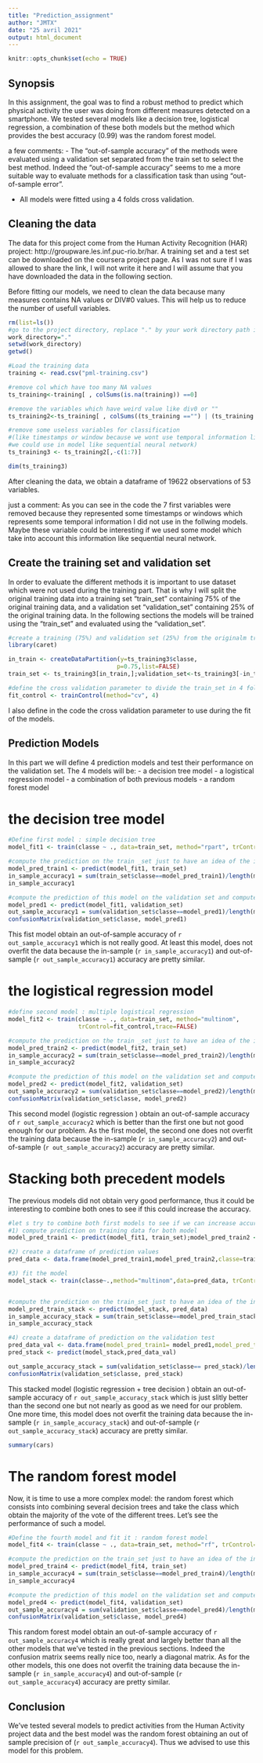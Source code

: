 ```yaml
---
title: "Prediction_assignment"
author: "JMTX"
date: "25 avril 2021"
output: html_document
---
```


```r
knitr::opts_chunk$set(echo = TRUE)
```

## Synopsis

In this assignment, the goal was to find a robust method to predict which physical activity the user was doing from different measures detected on a smartphone. We tested several models like a decision tree, logistical regression, a combination of these both models but the method which provides the best accuracy (0.99) was the random forest model.

a few comments: 
-  The "out-of-sample accuracy" of the methods were evaluated using a validation set separated from the train set to select the best method. Indeed the "out-of-sample accuracy" seems to me a more suitable way to evaluate methods for a classification task than using "out-of-sample error". 

- All models were fitted using a 4 folds cross validation.


## Cleaning the data
The data for this project come from the Human Activity Recognition (HAR) project: http://groupware.les.inf.puc-rio.br/har.
A training set and a test set can be downloaded on the coursera project page. As I was not sure if I was allowed to share the link, I will not write it here and I will assume that you have downloaded the data in the following section.

Before fitting our models, we need to clean the data because many measures contains NA values or DIV#0 values. This will help us to reduce the number of usefull variables.

```r
rm(list=ls())
#go to the project directory, replace "." by your work directory path in the work_directory variable.
work_directory="."
setwd(work_directory)
getwd()

#Load the training data
training <- read.csv("pml-training.csv")

#remove col which have too many NA values
ts_training<-training[ , colSums(is.na(training)) ==0]

#remove the variables which have weird value like div0 or ""
ts_training2<-ts_training[ , colSums((ts_training =="") | (ts_training =="#DIV/0!")) < 5]

#remove some useless variables for classification 
#(like timestamps or window because we wont use temporal information like 
#we could use in model like sequential neural network) 
ts_training3 <- ts_training2[,-c(1:7)]

dim(ts_training3)
```

After cleaning the data, we obtain a dataframe of 19622 observations of 53 variables.

just a comment: As you can see in the code the 7 first variables were removed because they represented some timestamps or windows which represents some temporal information I did not use in the follwing models. Maybe these variable could be interesting if we used some model which take into account this information like sequential neural network.


## Create the training set and validation set
In order to evaluate the different methods it is important to use dataset which were not used during the training part.
That is why I will split the original training data into a training set "train_set" containing 75% of the original training data, and a validation set "validation_set" containing 25% of the original training data. In the following sections the models will be trained using the "train_set" and evaluated using the "validation_set".

```r
#create a training (75%) and validation set (25%) from the originalm training dataset
library(caret)

in_train <- createDataPartition(y=ts_training3$classe,
                               p=0.75,list=FALSE)
train_set <- ts_training3[in_train,];validation_set<-ts_training3[-in_train,]

#define the cross validation parameter to divide the train_set in 4 folds for cv
fit_control <- trainControl(method="cv", 4)
```
I also define in the code the cross validation parameter to use during the fit of the models.

## Prediction Models

In this part we will define 4 prediction models and test their performance on the validation set. The 4 models will be:
- a decision tree model
- a logistical regression model
- a combination of both previous models
- a random forest model

# the decision tree model
```r
#Define first model : simple decision tree
model_fit1 <- train(classe ~ ., data=train_set, method="rpart", trControl=fit_control)

#compute the prediction on the train _set just to have an idea of the in-sample accuracy
model_pred_train1 <- predict(model_fit1, train_set)
in_sample_accuracy1 = sum(train_set$classe==model_pred_train1)/length(model_pred_train1)
in_sample_accuracy1

#compute the prediction of this model on the validation set and compute the confusion matrix
model_pred1 <- predict(model_fit1, validation_set)
out_sample_accuracy1 = sum(validation_set$classe==model_pred1)/length(model_pred1)
confusionMatrix(validation_set$classe, model_pred1)

```
This fist model obtain an out-of-sample accuracy of `r out_sample_accuracy1` which is not really good. At least this model, does not overfit the data because the in-sample (`r in_sample_accuracy1`) and out-of-sample (`r out_sample_accuracy1`) accuracy are pretty similar.

# the logistical regression model
```r
#define second model : multiple logistical regression
model_fit2 <- train(classe ~ ., data=train_set, method="multinom",
                    trControl=fit_control,trace=FALSE)

#compute the prediction on the train _set just to have an idea of the in-sample accuracy
model_pred_train2 <- predict(model_fit2, train_set)
in_sample_accuracy2 = sum(train_set$classe==model_pred_train2)/length(model_pred_train2)
in_sample_accuracy2

#compute the prediction of this model on the validation set and compute the confusion matrix
model_pred2 <- predict(model_fit2, validation_set)
out_sample_accuracy2 = sum(validation_set$classe==model_pred2)/length(model_pred2)
confusionMatrix(validation_set$classe, model_pred2)

```
This second model (logistic regression ) obtain an out-of-sample accuracy of `r out_sample_accuracy2` which is better than the first one but not good enough for our problem. As the first model, the second one does not overfit the training data because the in-sample (`r in_sample_accuracy2`) and out-of-sample (`r out_sample_accuracy2`) accuracy are pretty similar.


# Stacking both precedent models

The previous models did not obtain very good performance, thus it could be interesting to combine both ones to see if this could increase the accuracy.

```r
#let s try to combine both first models to see if we can increase accuracy----
#1) compute prediction on training data for both model
model_pred_train1 <- predict(model_fit1, train_set);model_pred_train2 <- predict(model_fit2, train_set);

#2) create a dataframe of prediction values 
pred_data <- data.frame(model_pred_train1,model_pred_train2,classe=train_set$classe)

#3) fit the model
model_stack <- train(classe~.,method="multinom",data=pred_data, trControl=fit_control, trace=FALSE)


#compute the prediction on the train_set just to have an idea of the in-sample accuracy
model_pred_train_stack <- predict(model_stack, pred_data)
in_sample_accuracy_stack = sum(train_set$classe==model_pred_train_stack)/length(model_pred_train_stack)
in_sample_accuracy_stack

#4) create a dataframe of prediction on the validation test 
pred_data_val <- data.frame(model_pred_train1= model_pred1,model_pred_train2=model_pred2,classe=validation_set$classe)
pred_stack <- predict(model_stack,pred_data_val)

out_sample_accuracy_stack = sum(validation_set$classe== pred_stack)/length(pred_stack)
confusionMatrix(validation_set$classe, pred_stack)
```
This stacked model (logistic regression + tree decision ) obtain an out-of-sample accuracy of `r out_sample_accuracy_stack` which is just slitly better than the second one but not nearly as good as we need for our problem. One more time, this model does not overfit the training data because the in-sample (`r in_sample_accuracy_stack`) and out-of-sample (`r out_sample_accuracy_stack`) accuracy are pretty similar.
```r
summary(cars)
```
# The random forest model

Now, it is time to use a more complex model: the random forest which consists into combining several decision trees and take the class which obtain the majority of the vote of the different trees. Let's see the performance of such a model.

```r
#Define the fourth model and fit it : random forest model
model_fit4 <- train(classe ~ ., data=train_set, method="rf", trControl=fit_control, trace=FALSE)

#compute the prediction on the train_set just to have an idea of the in-sample accuracy
model_pred_train4 <- predict(model_fit4, train_set)
in_sample_accuracy4 = sum(train_set$classe==model_pred_train4)/length(model_pred_train4)
in_sample_accuracy4

#compute the prediction of this model on the validation set and compute the confusion matrix
model_pred4 <- predict(model_fit4, validation_set)
out_sample_accuracy4 = sum(validation_set$classe==model_pred4)/length(model_pred4)
confusionMatrix(validation_set$classe, model_pred4)
```

This random forest model obtain an out-of-sample accuracy of `r out_sample_accuracy4` which is really great and largely better than all the other models that we've tested in the previous sections. Indeed the confusion matrix seems really nice too, nearly a diagonal matrix. As for the other models, this one does not overfit the training data because the in-sample (`r in_sample_accuracy4`) and out-of-sample (`r out_sample_accuracy4`) accuracy are pretty similar.

## Conclusion

We've tested several models to predict activities from the Human Activity project data and the best model was the random forest obtaining an out of sample precision of (`r out_sample_accuracy4`). Thus we advised to use this model for this problem.